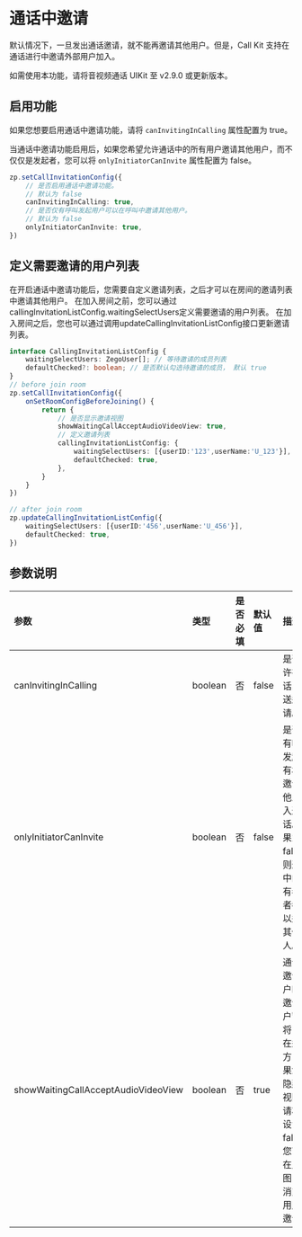 # 通话中邀请

默认情况下，一旦发出通话邀请，就不能再邀请其他用户。但是，Call Kit 支持在通话进行中邀请外部用户加入。

<Note title="说明">
如需使用本功能，请将音视频通话 UIKit 至 v2.9.0 或更新版本。
</Note>

## 启用功能

如果您想要启用通话中邀请功能，请将 `canInvitingInCalling` 属性配置为 true。

当通话中邀请功能启用后，如果您希望允许通话中的所有用户邀请其他用户，而不仅仅是发起者，您可以将 `onlyInitiatorCanInvite` 属性配置为 false。

```typescript {2-7}
zp.setCallInvitationConfig({
    // 是否启用通话中邀请功能。
    // 默认为 false        
    canInvitingInCalling: true,
    // 是否仅有呼叫发起用户可以在呼叫中邀请其他用户。
    // 默认为 false        
    onlyInitiatorCanInvite: true,
})
```

## 定义需要邀请的用户列表

在开启通话中邀请功能后，您需要自定义邀请列表，之后才可以在房间的邀请列表中邀请其他用户。
在加入房间之前，您可以通过callingInvitationListConfig.waitingSelectUsers定义需要邀请的用户列表。
在加入房间之后，您也可以通过调用updateCallingInvitationListConfig接口更新邀请列表。

```typescript {9-15}
interface CallingInvitationListConfig {
    waitingSelectUsers: ZegoUser[]; // 等待邀请的成员列表
    defaultChecked?: boolean; // 是否默认勾选待邀请的成员， 默认 true
}
// before join room
zp.setCallInvitationConfig({
    onSetRoomConfigBeforeJoining() {
        return {
            // 是否显示邀请视图
            showWaitingCallAcceptAudioVideoView: true,
            // 定义邀请列表
            callingInvitationListConfig: {
                waitingSelectUsers: [{userID:'123',userName:'U_123'}],
                defaultChecked: true,
            },
        }
    }
})

// after join room
zp.updateCallingInvitationListConfig({
    waitingSelectUsers: [{userID:'456',userName:'U_456'}],
    defaultChecked: true,
})
```

## 参数说明

| 参数                                 | 类型    | 是否必填 | 默认值  | 描述               |
| :---------------------------------- | :-------| :----- | :----- | :----------------- |
| canInvitingInCalling                | boolean | 否     | false   | 是否允许在通话中发送邀请。 |
| onlyInitiatorCanInvite              | boolean | 否     | false   | 是否只有呼叫发起者有权限邀请其他人加入通话。如果为false，则通话中的所有参与者都可以邀请其他人。 |
| showWaitingCallAcceptAudioVideoView | boolean | 否     | true   | 通话中邀请用户时，邀请用户窗口将出现在邀请方，如果您想隐藏此视图，请将其设置为false。 您可以在此视图中取消对此用户的邀请。 |


